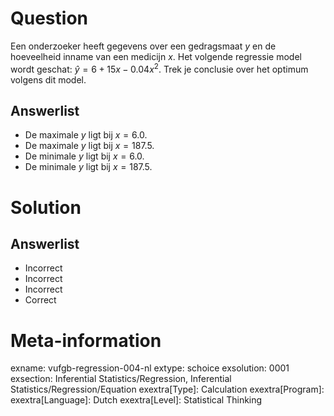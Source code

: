 Question
========

Een onderzoeker heeft gegevens over een gedragsmaat $y$ en de hoeveelheid inname van een medicijn $x$. Het volgende regressie model wordt geschat: $\hat{y} = 6+15x−0.04x^{2}$. Trek je conclusie over het optimum volgens dit model.
  
Answerlist
----------
* De maximale $y$ ligt bij $x = 6.0$.
* De maximale $y$ ligt bij $x = 187.5$.
* De minimale $y$ ligt bij $x = 6.0$.
* De minimale $y$ ligt bij $x = 187.5$.

Solution
========

Answerlist
----------
* Incorrect
* Incorrect
* Incorrect
* Correct

Meta-information
================
exname: vufgb-regression-004-nl
extype: schoice
exsolution: 0001
exsection: Inferential Statistics/Regression, Inferential Statistics/Regression/Equation
exextra[Type]: Calculation
exextra[Program]: 
exextra[Language]: Dutch
exextra[Level]: Statistical Thinking